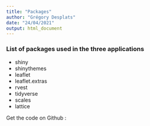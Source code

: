```yaml
---
title: "Packages"
author: "Grégory Desplats"
date: "24/04/2021"
output: html_document
---
```


### List of packages used in the three applications

-   shiny
-   shinythemes
-   leaflet
-   leaflet.extras
-   rvest
-   tidyverse
-   scales
-   lattice

Get the code on Github :
